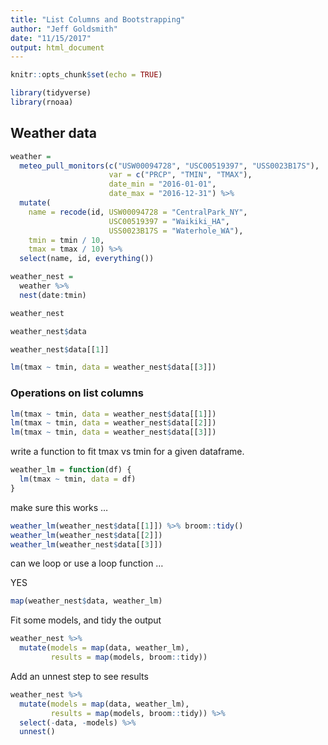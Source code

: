```yaml
---
title: "List Columns and Bootstrapping"
author: "Jeff Goldsmith"
date: "11/15/2017"
output: html_document
---
```


```r
knitr::opts_chunk$set(echo = TRUE)
```

```r
library(tidyverse)
library(rnoaa)
```


## Weather data

```r
weather = 
  meteo_pull_monitors(c("USW00094728", "USC00519397", "USS0023B17S"),
                      var = c("PRCP", "TMIN", "TMAX"), 
                      date_min = "2016-01-01",
                      date_max = "2016-12-31") %>%
  mutate(
    name = recode(id, USW00094728 = "CentralPark_NY", 
                      USC00519397 = "Waikiki_HA",
                      USS0023B17S = "Waterhole_WA"),
    tmin = tmin / 10,
    tmax = tmax / 10) %>%
  select(name, id, everything())
```

```r
weather_nest = 
  weather %>% 
  nest(date:tmin)
```

```r
weather_nest

weather_nest$data
```

```r
weather_nest$data[[1]]

lm(tmax ~ tmin, data = weather_nest$data[[3]])

```

### Operations on list columns

```r
lm(tmax ~ tmin, data = weather_nest$data[[1]])
lm(tmax ~ tmin, data = weather_nest$data[[2]])
lm(tmax ~ tmin, data = weather_nest$data[[3]])
```


write a function to fit tmax vs tmin for a given dataframe.

```r
weather_lm = function(df) {
  lm(tmax ~ tmin, data = df)
}
```

make sure this works ...

```r
weather_lm(weather_nest$data[[1]]) %>% broom::tidy()
weather_lm(weather_nest$data[[2]])
weather_lm(weather_nest$data[[3]])
```


can we loop or use a loop function ...

YES

```r
map(weather_nest$data, weather_lm)
```

Fit some models, and tidy the output
```r
weather_nest %>% 
  mutate(models = map(data, weather_lm),
         results = map(models, broom::tidy))
```

Add an unnest step to see results

```r
weather_nest %>% 
  mutate(models = map(data, weather_lm),
         results = map(models, broom::tidy)) %>% 
  select(-data, -models) %>% 
  unnest()
```













